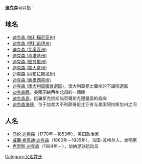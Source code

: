 '''迪克森'''可以指：

==地名==
*[[迪克森_(加利福尼亚州)|迪克森 (加利福尼亚州)]]
*[[迪克森_(伊利诺伊州)|迪克森 (伊利诺伊州)]]
*[[迪克森_(艾奥瓦州)|迪克森 (艾奥瓦州)]]
*[[迪克森_(肯塔基州)|迪克森 (肯塔基州)]]
*[[迪克森_(密苏里州)|迪克森 (密苏里州)]]
*[[迪克森_(蒙大拿州)|迪克森 (蒙大拿州)]]
*[[迪克森_(内布拉斯加州)|迪克森 (内布拉斯加州)]]
*[[迪克森_(新墨西哥州)|迪克森 (新墨西哥州)]]
*[[迪克森_(澳大利亞國會選區)|迪克森 (澳大利亞國會選區)]]，澳大利亞昆士蘭州的下議院選區
*[[迪克森縣|迪克森縣]]，美國田納西州北部的一個縣
*[[迪克森島|迪克森島]]，俄羅斯克拉斯諾亞爾斯克邊疆區的島嶼
*[[迪克森海峡|迪克森海峡]]，位于加拿大不列颠哥伦比亚省与美国阿拉斯加州之间

==人名==
*[[马伦·迪克森|马伦·迪克森]]（1770年－1853年），美国政治家
*[[威廉·肯尼迪·迪克森|威廉·肯尼迪·迪克森]]（1860年－1935年），法国-苏格兰人，发明家
*[[克里斯·迪克森|克里斯·迪克森]]（1984年－），加纳足球运动员

{{Disambig|cat=三字消歧义}}

[[Category:父名姓氏|Category:父名姓氏]]